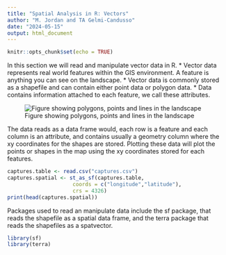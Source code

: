 ```yaml
---
title: "Spatial Analysis in R: Vectors"
author: "M. Jordan and TA Gelmi-Candusso"
date: "2024-05-15"
output: html_document
---
```


```r
knitr::opts_chunk$set(echo = TRUE)
```

In this section we will read and manipulate vector data in R. 
* Vector data represents real world features within the GIS environment. A feature is anything you can see on the landscape. 
* Vector data is commonly stored as a shapefile and can contain either point data or polygon data. 
* Data contains information attached to each feature, we call these attributes.  

![Figure showing polygons, points and lines in the landscape](images/vector_data_image_from_docs_qgis_org.png "Vector data")   

The data reads as a data frame would, each row is a feature and each column is an attribute, and contains usually a geometry column where the xy coordinates for the shapes are stored. Plotting these data will plot the points or shapes in the map using the xy coordinates stored for each features.   

```r
captures.table <- read.csv("captures.csv")
captures.spatial <- st_as_sf(captures.table,
                     coords = c("longitude","latitude"), 
                     crs = 4326)
print(head(captures.spatial))
```


Packages used to read an manipulate data include the sf package, that reads the shapefile as a spatial data frame, and the terra package that reads the shapefiles as a spatvector.  


```r
library(sf)
library(terra)
```

